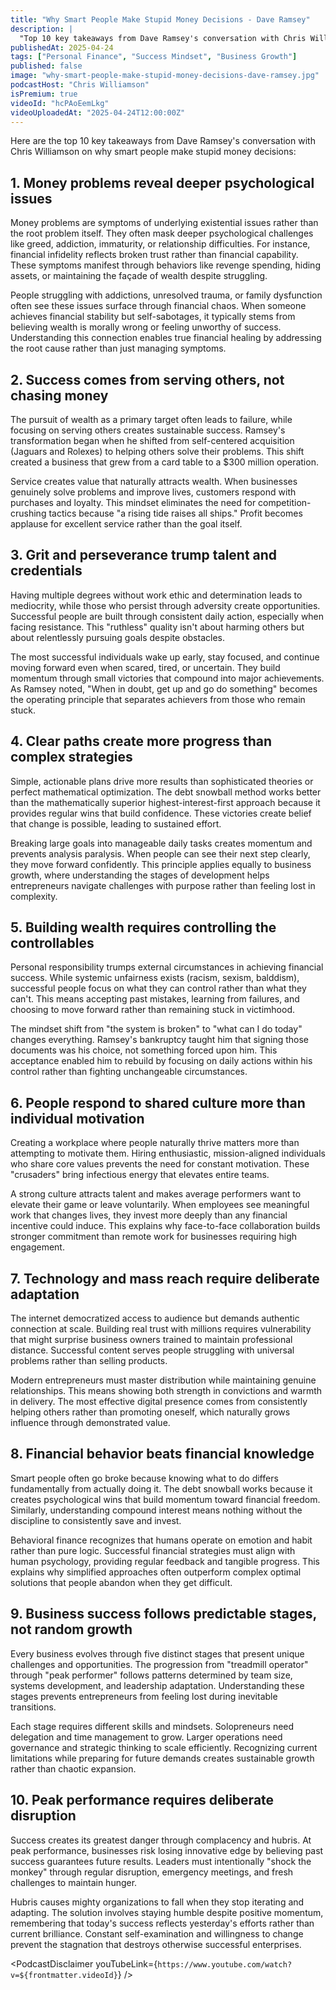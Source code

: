 ```yaml
---
title: "Why Smart People Make Stupid Money Decisions - Dave Ramsey"
description: |
  "Top 10 key takeaways from Dave Ramsey's conversation with Chris Williamson on why smart people make stupid money decisions."
publishedAt: 2025-04-24
tags: ["Personal Finance", "Success Mindset", "Business Growth"]
published: false
image: "why-smart-people-make-stupid-money-decisions-dave-ramsey.jpg"
podcastHost: "Chris Williamson"
isPremium: true
videoId: "hcPAoEemLkg"
videoUploadedAt: "2025-04-24T12:00:00Z"
---
```



<PodcastSummaryPageLayout frontmatter={frontmatter}>

Here are the top 10 key takeaways from Dave Ramsey's conversation with Chris Williamson on why smart people make stupid money decisions:

## 1. Money problems reveal deeper psychological issues

Money problems are symptoms of underlying existential issues rather than the root problem itself. They often mask deeper psychological challenges like greed, addiction, immaturity, or relationship difficulties. For instance, financial infidelity reflects broken trust rather than financial capability. These symptoms manifest through behaviors like revenge spending, hiding assets, or maintaining the façade of wealth despite struggling.

People struggling with addictions, unresolved trauma, or family dysfunction often see these issues surface through financial chaos. When someone achieves financial stability but self-sabotages, it typically stems from believing wealth is morally wrong or feeling unworthy of success. Understanding this connection enables true financial healing by addressing the root cause rather than just managing symptoms.

## 2. Success comes from serving others, not chasing money

The pursuit of wealth as a primary target often leads to failure, while focusing on serving others creates sustainable success. Ramsey's transformation began when he shifted from self-centered acquisition (Jaguars and Rolexes) to helping others solve their problems. This shift created a business that grew from a card table to a $300 million operation.

Service creates value that naturally attracts wealth. When businesses genuinely solve problems and improve lives, customers respond with purchases and loyalty. This mindset eliminates the need for competition-crushing tactics because "a rising tide raises all ships." Profit becomes applause for excellent service rather than the goal itself.

## 3. Grit and perseverance trump talent and credentials

Having multiple degrees without work ethic and determination leads to mediocrity, while those who persist through adversity create opportunities. Successful people are built through consistent daily action, especially when facing resistance. This "ruthless" quality isn't about harming others but about relentlessly pursuing goals despite obstacles.

The most successful individuals wake up early, stay focused, and continue moving forward even when scared, tired, or uncertain. They build momentum through small victories that compound into major achievements. As Ramsey noted, "When in doubt, get up and go do something" becomes the operating principle that separates achievers from those who remain stuck.

## 4. Clear paths create more progress than complex strategies

Simple, actionable plans drive more results than sophisticated theories or perfect mathematical optimization. The debt snowball method works better than the mathematically superior highest-interest-first approach because it provides regular wins that build confidence. These victories create belief that change is possible, leading to sustained effort.

Breaking large goals into manageable daily tasks creates momentum and prevents analysis paralysis. When people can see their next step clearly, they move forward confidently. This principle applies equally to business growth, where understanding the stages of development helps entrepreneurs navigate challenges with purpose rather than feeling lost in complexity.

## 5. Building wealth requires controlling the controllables

Personal responsibility trumps external circumstances in achieving financial success. While systemic unfairness exists (racism, sexism, balddism), successful people focus on what they can control rather than what they can't. This means accepting past mistakes, learning from failures, and choosing to move forward rather than remaining stuck in victimhood.

The mindset shift from "the system is broken" to "what can I do today" changes everything. Ramsey's bankruptcy taught him that signing those documents was his choice, not something forced upon him. This acceptance enabled him to rebuild by focusing on daily actions within his control rather than fighting unchangeable circumstances.

## 6. People respond to shared culture more than individual motivation

Creating a workplace where people naturally thrive matters more than attempting to motivate them. Hiring enthusiastic, mission-aligned individuals who share core values prevents the need for constant motivation. These "crusaders" bring infectious energy that elevates entire teams.

A strong culture attracts talent and makes average performers want to elevate their game or leave voluntarily. When employees see meaningful work that changes lives, they invest more deeply than any financial incentive could induce. This explains why face-to-face collaboration builds stronger commitment than remote work for businesses requiring high engagement.

## 7. Technology and mass reach require deliberate adaptation

The internet democratized access to audience but demands authentic connection at scale. Building real trust with millions requires vulnerability that might surprise business owners trained to maintain professional distance. Successful content serves people struggling with universal problems rather than selling products.

Modern entrepreneurs must master distribution while maintaining genuine relationships. This means showing both strength in convictions and warmth in delivery. The most effective digital presence comes from consistently helping others rather than promoting oneself, which naturally grows influence through demonstrated value.

## 8. Financial behavior beats financial knowledge

Smart people often go broke because knowing what to do differs fundamentally from actually doing it. The debt snowball works because it creates psychological wins that build momentum toward financial freedom. Similarly, understanding compound interest means nothing without the discipline to consistently save and invest.

Behavioral finance recognizes that humans operate on emotion and habit rather than pure logic. Successful financial strategies must align with human psychology, providing regular feedback and tangible progress. This explains why simplified approaches often outperform complex optimal solutions that people abandon when they get difficult.

## 9. Business success follows predictable stages, not random growth

Every business evolves through five distinct stages that present unique challenges and opportunities. The progression from "treadmill operator" through "peak performer" follows patterns determined by team size, systems development, and leadership adaptation. Understanding these stages prevents entrepreneurs from feeling lost during inevitable transitions.

Each stage requires different skills and mindsets. Solopreneurs need delegation and time management to grow. Larger operations need governance and strategic thinking to scale efficiently. Recognizing current limitations while preparing for future demands creates sustainable growth rather than chaotic expansion.

## 10. Peak performance requires deliberate disruption

Success creates its greatest danger through complacency and hubris. At peak performance, businesses risk losing innovative edge by believing past success guarantees future results. Leaders must intentionally "shock the monkey" through regular disruption, emergency meetings, and fresh challenges to maintain hunger.

Hubris causes mighty organizations to fall when they stop iterating and adapting. The solution involves staying humble despite positive momentum, remembering that today's success reflects yesterday's efforts rather than current brilliance. Constant self-examination and willingness to change prevent the stagnation that destroys otherwise successful enterprises.

<PodcastDisclaimer
  youTubeLink={`https://www.youtube.com/watch?v=${frontmatter.videoId}`}
/>

</PodcastSummaryPageLayout>

